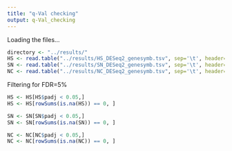 ```yaml
---
title: "q-Val checking"
output: q-Val_checking
---
```


Loading the files...

```r
directory <- "../results/"
HS <- read.table("../results/HS_DESeq2_genesymb.tsv", sep='\t', header=TRUE)
SN <- read.table("../results/SN_DESeq2_genesymb.tsv", sep='\t', header=TRUE)
NC <- read.table("../results/NC_DESeq2_genesymb.tsv", sep='\t', header=TRUE)
```

Filtering for FDR=5%

```r
HS <- HS[HS$padj < 0.05,]
HS <- HS[rowSums(is.na(HS)) == 0, ]

SN <- SN[SN$padj < 0.05,]
SN <- SN[rowSums(is.na(SN)) == 0, ]

NC <- NC[NC$padj < 0.05,]
NC <- NC[rowSums(is.na(NC)) == 0, ]

```